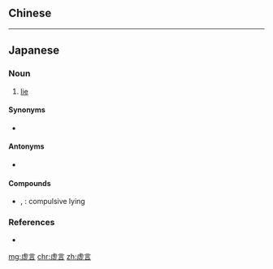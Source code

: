 {{also|虛言}}
==Chinese==
{{zh-see|虛言}}

----

==Japanese==
{{ja-kanjitab|きょ|げん|yomi=on}}

===Noun===
{{ja-noun|きょげん}}

# [[lie]]
#: {{ja-usex|私に虚言を吐いた|わたし に きょげん を ついた|He lied to me.}}

====Synonyms====
* {{ja-r|嘘|うそ}}

====Antonyms====
* {{ja-r|事実|じじつ}}

====Compounds====
* {{ja-r|虚言症|きょげんしょう}}, {{ja-r|虚言癖|きょげんへき}}: compulsive lying

===References===
* {{R:Shogakukan}}

[[mg:虚言]]
[[chr:虚言]]
[[zh:虚言]]